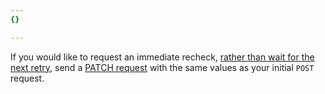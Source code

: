 ```yaml
---
{}

---
```


If you would like to request an immediate recheck, [rather than wait for the next retry](/ssl/edge-certificates/changing-dcv-method/validation-backoff-schedule/), send a [PATCH request](/api/operations/custom-hostname-for-a-zone-edit-custom-hostname) with the same values as your initial `POST` request.
